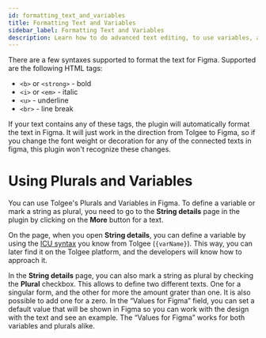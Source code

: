 ```yaml
---
id: formatting_text_and_variables
title: Formatting Text and Variables
sidebar_label: Formatting Text and Variables
description: Learn how to do advanced text editing, to use variables, and to work with plurals
---
```



There are a few syntaxes supported to format the text for Figma. Supported are the following HTML tags:

- `<b>` or `<strong>` - bold
- `<i>` or `<em>` - italic
- `<u>` - underline
- `<br>` - line break

If your text contains any of these tags, the plugin will automatically format the text in Figma. It will just work in the direction from Tolgee to Figma, so if you change the font weight or decoration for any of the connected texts in figma, this plugin won't recognize these changes.

<FigmaScreenshotWrapper
  aria-label="Usage - formatting text"
  src="/img/docs/platform/figma-plugin/usage-formatting.png"
/>

# Using Plurals and Variables

You can use Tolgee's Plurals and Variables in Figma. To define a variable or mark a string as plural, you need to go to the **String details** page in the plugin by clicking on the **More** button for a text.

<FigmaScreenshotWrapper
  aria-label="Usage - string details"
  src="/img/docs/platform/figma-plugin/usage-string-details.png"
/>

On the page, when you open **String details**, you can define a variable by using the [ICU syntax](https://docs.tolgee.io/platform/translation_process/tolgee_universal_icu_placeholders) you know from Tolgee (`{varName}`). This way, you can later find it on the Tolgee platform, and the developers will know how to approach it.

<FigmaScreenshotWrapper
  aria-label="Usage - string details"
  src="/img/docs/platform/figma-plugin/usage-string-details-variable.png"
/>

In the **String details** page, you can also mark a string as plural by checking the **Plural** checkbox. This allows to define two different texts. One for a singular form, and the other for more the amount grater than one. It is also possible to add one for a zero. In the “Values for Figma” field, you can set a default value that will be shown in Figma so you can work with the design with the text and see an example. The “Values for Figma” works for both variables and plurals alike.

<FigmaScreenshotWrapper
  aria-label="Usage - string details"
  src="/img/docs/platform/figma-plugin/usage-string-details-plural.png"
/>